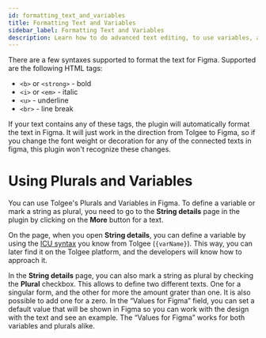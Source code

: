 ```yaml
---
id: formatting_text_and_variables
title: Formatting Text and Variables
sidebar_label: Formatting Text and Variables
description: Learn how to do advanced text editing, to use variables, and to work with plurals
---
```



There are a few syntaxes supported to format the text for Figma. Supported are the following HTML tags:

- `<b>` or `<strong>` - bold
- `<i>` or `<em>` - italic
- `<u>` - underline
- `<br>` - line break

If your text contains any of these tags, the plugin will automatically format the text in Figma. It will just work in the direction from Tolgee to Figma, so if you change the font weight or decoration for any of the connected texts in figma, this plugin won't recognize these changes.

<FigmaScreenshotWrapper
  aria-label="Usage - formatting text"
  src="/img/docs/platform/figma-plugin/usage-formatting.png"
/>

# Using Plurals and Variables

You can use Tolgee's Plurals and Variables in Figma. To define a variable or mark a string as plural, you need to go to the **String details** page in the plugin by clicking on the **More** button for a text.

<FigmaScreenshotWrapper
  aria-label="Usage - string details"
  src="/img/docs/platform/figma-plugin/usage-string-details.png"
/>

On the page, when you open **String details**, you can define a variable by using the [ICU syntax](https://docs.tolgee.io/platform/translation_process/tolgee_universal_icu_placeholders) you know from Tolgee (`{varName}`). This way, you can later find it on the Tolgee platform, and the developers will know how to approach it.

<FigmaScreenshotWrapper
  aria-label="Usage - string details"
  src="/img/docs/platform/figma-plugin/usage-string-details-variable.png"
/>

In the **String details** page, you can also mark a string as plural by checking the **Plural** checkbox. This allows to define two different texts. One for a singular form, and the other for more the amount grater than one. It is also possible to add one for a zero. In the “Values for Figma” field, you can set a default value that will be shown in Figma so you can work with the design with the text and see an example. The “Values for Figma” works for both variables and plurals alike.

<FigmaScreenshotWrapper
  aria-label="Usage - string details"
  src="/img/docs/platform/figma-plugin/usage-string-details-plural.png"
/>